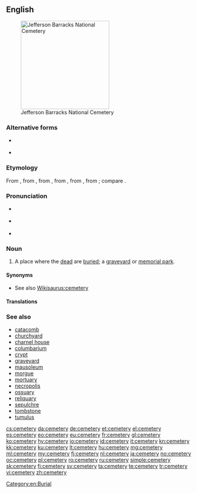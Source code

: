 ==English==
{{wikipedia}}
[[Image:Jefferson Barracks National Cemetery.JPG|thumb|240px|Jefferson Barracks National Cemetery]]

===Alternative forms===
* {{l/en|cœmeterium}} {{qualifier|history}}
* {{l/en|cœmetery}} {{qualifier|archaic}}

===Etymology===
From {{etyl|enm|en}} {{term|cimiterie|lang=enm}}, from {{etyl|fro|en}} {{term|cimitiere|lang=fro}}, from {{etyl|ML.|en}} {{m|la|cimitērium}}, from {{etyl|LL.|en}} {{m|la|coemētērium}}, from {{etyl|grc|en}} {{term|κοιμητήριον|sc=polytonic|lang=grc|tr=koimētērion}}, from {{term|κοιμάω|sc=polytonic|tr=koimaō||I put to sleep|lang=grc}}; compare {{term|cœmeterium|lang=en}}.

===Pronunciation===
* {{a|UK}} {{IPA|/ˈsɛ.məˌtɹi/|lang=en}}
* {{a|US}} {{IPA|/ˈsɛ.məˌtɛ.ɹi/|lang=en}}
* {{audio|En-us-cemetery.ogg|Audio (US)|lang=en}}

===Noun===
{{en-noun|cemeteries}}

# A place where the [[dead]] are [[buried]]; a [[graveyard]] or [[memorial park]].

====Synonyms====
* See also [[Wikisaurus:cemetery]]

====Translations====
{{trans-see|a place where the dead are buried|graveyard}}

===See also===
* [[catacomb]]
* [[churchyard]]
* [[charnel house]]
* [[columbarium]]
* [[crypt]]
* [[graveyard]]
* [[mausoleum]]
* [[morgue]]
* [[mortuary]]
* [[necropolis]]
* [[ossuary]]
* [[reliquary]]
* [[sepulchre]]
* [[tombstone]]
* [[tumulus]]

[[Category:en:Burial]]

[[cs:cemetery]]
[[da:cemetery]]
[[de:cemetery]]
[[et:cemetery]]
[[el:cemetery]]
[[es:cemetery]]
[[eo:cemetery]]
[[eu:cemetery]]
[[fr:cemetery]]
[[gl:cemetery]]
[[ko:cemetery]]
[[hy:cemetery]]
[[io:cemetery]]
[[id:cemetery]]
[[it:cemetery]]
[[kn:cemetery]]
[[kk:cemetery]]
[[ku:cemetery]]
[[lt:cemetery]]
[[hu:cemetery]]
[[mg:cemetery]]
[[ml:cemetery]]
[[my:cemetery]]
[[fj:cemetery]]
[[nl:cemetery]]
[[ja:cemetery]]
[[no:cemetery]]
[[oc:cemetery]]
[[pl:cemetery]]
[[ro:cemetery]]
[[ru:cemetery]]
[[simple:cemetery]]
[[sk:cemetery]]
[[fi:cemetery]]
[[sv:cemetery]]
[[ta:cemetery]]
[[te:cemetery]]
[[tr:cemetery]]
[[vi:cemetery]]
[[zh:cemetery]]